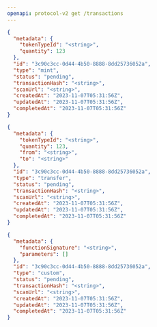 ```yaml
---
openapi: protocol-v2 get /transactions
---
```


<ResponseExample>

```json 200 - Mint
{
  "metadata": {
    "tokenTypeId": "<string>",
    "quantity": 123
  },
  "id": "3c90c3cc-0d44-4b50-8888-8dd25736052a",
  "type": "mint",
  "status": "pending",
  "transactionHash": "<string>",
  "scanUrl": "<string>",
  "createdAt": "2023-11-07T05:31:56Z",
  "updatedAt": "2023-11-07T05:31:56Z",
  "completedAt": "2023-11-07T05:31:56Z"
}
```

```json 200 - Transfer
{
  "metadata": {
    "tokenTypeId": "<string>",
    "quantity": 123,
    "from": "<string>",
    "to": "<string>"
  },
  "id": "3c90c3cc-0d44-4b50-8888-8dd25736052a",
  "type": "transfer",
  "status": "pending",
  "transactionHash": "<string>",
  "scanUrl": "<string>",
  "createdAt": "2023-11-07T05:31:56Z",
  "updatedAt": "2023-11-07T05:31:56Z",
  "completedAt": "2023-11-07T05:31:56Z"
}
```

```json 200 - Custom
{
  "metadata": {
    "functionSignature": "<string>",
    "parameters": []
  },
  "id": "3c90c3cc-0d44-4b50-8888-8dd25736052a",
  "type": "custom",
  "status": "pending",
  "transactionHash": "<string>",
  "scanUrl": "<string>",
  "createdAt": "2023-11-07T05:31:56Z",
  "updatedAt": "2023-11-07T05:31:56Z",
  "completedAt": "2023-11-07T05:31:56Z"
}
```

</ResponseExample>